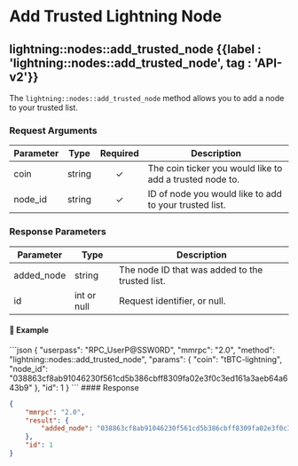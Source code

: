 
# Add Trusted Lightning Node

## lightning::nodes::add\_trusted\_node {{label : 'lightning::nodes::add_trusted_node', tag : 'API-v2'}}

The `lightning::nodes::add_trusted_node` method allows you to add a node to your trusted list.

### Request Arguments

| Parameter | Type   | Required | Description                                              |
| --------- | ------ | :------: | -------------------------------------------------------- |
| coin      | string |     ✓    | The coin ticker you would like to add a trusted node to. |
| node\_id  | string |     ✓    | ID of node you would like to add to your trusted list.   |

### Response Parameters

| Parameter   | Type        | Description                                     |
| ----------- | ----------- | ----------------------------------------------- |
| added\_node | string      | The node ID that was added to the trusted list. |
| id          | int or null | Request identifier, or null.                    |

#### 📌 Example

<CodeGroup title="lightning::nodes::add_trusted_node" tag="POST" label="lightning::nodes::add_trusted_node" mm2MethodDecorate="true">
  ```json
  {
    "userpass": "RPC_UserP@SSW0RD",
    "mmrpc": "2.0",
    "method": "lightning::nodes::add_trusted_node",
    "params": {
      "coin": "tBTC-lightning",
      "node_id": "038863cf8ab91046230f561cd5b386cbff8309fa02e3f0c3ed161a3aeb64a643b9"
    },
    "id": 1
  }
  ```
</CodeGroup>

<CollapsibleSection expandedText="Hide Response" collapsedText="Show Response">
  #### Response

  ```json
  {
      "mmrpc": "2.0",
      "result": {
          "added_node": "038863cf8ab91046230f561cd5b386cbff8309fa02e3f0c3ed161a3aeb64a643b9"
      },
      "id": 1
  }
  ```
</CollapsibleSection>
